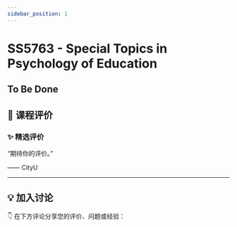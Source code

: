 ```yaml
---
sidebar_position: 1
---
```



# SS5763 - Special Topics in Psychology of Education

## To Be Done

## **💬 课程评价**

### ✨ **精选评价**
<div className={commentStyles.commentBox}>
    <p className={commentStyles.commentText}>
        “期待你的评价。”
    </p>
    <p className={commentStyles.commentAuthor}>—— CityU</p>
</div>

---

## **💡 加入讨论**

👇 在下方评论分享您的评价、问题或经验：
<Utterances />
